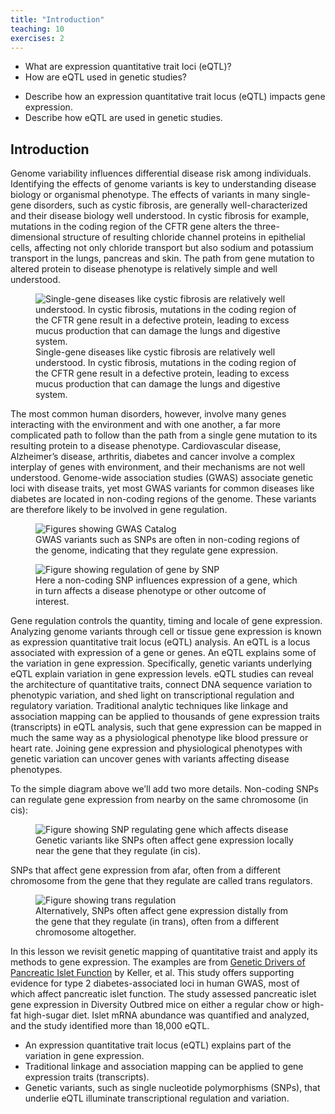 ```yaml
---
title: "Introduction"
teaching: 10
exercises: 2
---
```


:::::::::::::::::::::::::::::::::::::: questions 

- What are expression quantitative trait loci (eQTL)?
- How are eQTL used in genetic studies?

::::::::::::::::::::::::::::::::::::::::::::::::

::::::::::::::::::::::::::::::::::::: objectives

- Describe how an expression quantitative trait locus (eQTL) impacts gene expression.
- Describe how eQTL are used in genetic studies.

::::::::::::::::::::::::::::::::::::::::::::::::

## Introduction

Genome variability influences differential disease risk among individuals. 
Identifying the effects of genome variants is key to understanding disease 
biology or organismal phenotype. The effects of variants in many single-gene 
disorders, such as cystic fibrosis, are generally well-characterized and their 
disease biology well understood. In cystic fibrosis for example, mutations in 
the coding region of the CFTR gene alters the three-dimensional structure of 
resulting chloride channel proteins in epithelial cells, affecting not only 
chloride transport but also sodium and potassium transport in the lungs, 
pancreas and skin. The path from gene mutation to altered protein to disease 
phenotype is relatively simple and well understood. 

![Single-gene diseases like cystic fibrosis are relatively well understood. In cystic fibrosis, mutations in the coding region of the CFTR gene result in a defective protein, leading to excess mucus production that can damage the lungs and digestive system.](../fig/single-gene-disease.png)

The most common human 
disorders, however, involve many genes interacting with the environment and with 
one another, a far more complicated path to follow than the path from a single 
gene mutation to its resulting protein to a disease phenotype. Cardiovascular 
disease, Alzheimer's disease, arthritis, diabetes and cancer involve a 
complex interplay of genes with environment, and their mechanisms are not well 
understood. Genome-wide association studies (GWAS) associate genetic loci with 
disease traits, yet most GWAS variants for common diseases like diabetes are 
located in non-coding regions of the genome. These variants are therefore likely 
to be involved in gene regulation. 

![GWAS variants such as SNPs are often in non-coding regions of the genome, indicating that they regulate gene expression.](fig/gwas-catalog.png){alt="Figures showing GWAS Catalog"}

![Here a non-coding SNP influences expression of a gene, which in turn affects a disease phenotype or other outcome of interest.](fig/cis-regulation-single-gene.png){alt="Figure showing regulation of gene by SNP"}

Gene regulation controls the quantity, timing and locale of gene expression. 
Analyzing genome variants through cell or tissue gene expression is known as 
expression quantitative trait locus (eQTL) analysis. An eQTL is a locus associated with
expression of a gene or genes. An eQTL explains some of the variation in gene expression. 
Specifically, genetic variants underlying eQTL explain variation in gene expression 
levels. eQTL studies can reveal the architecture of quantitative traits, connect DNA 
sequence variation to phenotypic variation, and shed light on transcriptional regulation 
and regulatory variation. Traditional analytic techniques like linkage and 
association mapping can be applied to thousands of gene expression traits 
(transcripts) in eQTL analysis, such that gene expression can be mapped in much 
the same way as a physiological phenotype like blood pressure or heart rate. 
Joining gene expression and physiological phenotypes with genetic variation can 
uncover genes with variants affecting disease phenotypes.

To the simple diagram above we'll add two more details. Non-coding SNPs can 
regulate gene expression from nearby on the same chromosome (in cis):

![Genetic variants like SNPs often affect gene expression locally near the gene that they regulate (in cis).](fig/cis-regulation-gene1.png){alt="Figure showing SNP regulating gene which affects disease"}

SNPs that affect gene expression from afar, often from a different chromosome 
from the gene that they regulate are called trans regulators.

![Alternatively, SNPs often affect gene expression distally from the gene that they regulate (in trans), often from a different chromosome altogether.](fig/trans-regulation-gene2.png){alt="Figure showing trans regulation"}

In this lesson we revisit genetic mapping of quantitative traist and apply its
methods to gene expression. The examples are from 
[Genetic Drivers of Pancreatic Islet Function](https://doi.org/10.1534/genetics.118.300864)
by Keller, et al. This study offers supporting evidence for type 2 
diabetes-associated loci in human GWAS, most of which affect pancreatic islet 
function. The study assessed pancreatic islet gene expression in Diversity 
Outbred mice on either a regular chow or high-fat high-sugar diet. Islet mRNA 
abundance was quantified and analyzed, and the study identified more than 18,000 
eQTL.


::::::::::::::::::::::::::::::::::::: keypoints 

- An expression quantitative trait locus (eQTL) explains part of the variation in gene expression.
- Traditional linkage and association mapping can be applied to gene expression traits (transcripts).
- Genetic variants, such as single nucleotide polymorphisms (SNPs), that underlie eQTL illuminate transcriptional regulation and variation.

::::::::::::::::::::::::::::::::::::::::::::::::

[r-markdown]: https://rmarkdown.rstudio.com/
